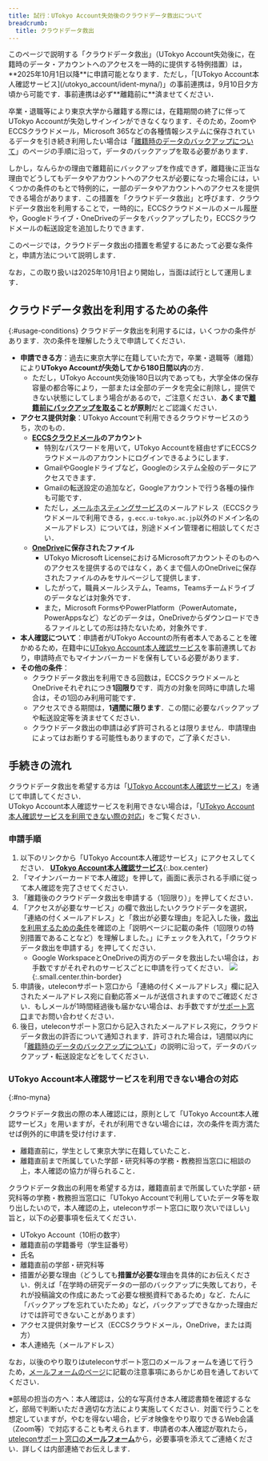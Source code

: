 ```yaml
---
title: 試行：UTokyo Account失効後のクラウドデータ救出について
breadcrumb:
  title: クラウドデータ救出
---
```

<div class="box">
    このページで説明する「クラウドデータ救出」（UTokyo Account失効後に，在籍時のデータ・アカウントへのアクセスを一時的に提供する特例措置）は，**2025年10月1日以降**に申請可能となります．ただし，「[UTokyo Account本人確認サービス](/utokyo_account/ident-myna/)」の事前連携は，9月10日夕方頃から可能です．事前連携は必ず**離籍前に**済ませてください．
</div>

卒業・退職等により東京大学から離籍する際には，在籍期間の終了に伴ってUTokyo Accountが失効しサインインができなくなります．そのため，ZoomやECCSクラウドメール，Microsoft 365などの各種情報システムに保存されているデータを引き続き利用したい場合は「[離籍時のデータのバックアップについて](../backup/)」のページの手順に沿って，データのバックアップを取る必要があります．

しかし，なんらかの理由で離籍前にバックアップを作成できず，離籍後に正当な理由でどうしてもデータやアカウントへのアクセスが必要になった場合には，いくつかの条件のもとで特例的に，一部のデータやアカウントへのアクセスを提供できる場合があります．この措置を「クラウドデータ救出」と呼びます．クラウドデータ救出を利用することで，一時的に，ECCSクラウドメールのメール履歴や，Googleドライブ・OneDriveのデータをバックアップしたり，ECCSクラウドメールの転送設定を追加したりできます．

このページでは，クラウドデータ救出の措置を希望するにあたって必要な条件と，申請方法について説明します．

なお，この取り扱いは2025年10月1日より開始し，当面は試行として運用します．

## クラウドデータ救出を利用するための条件
{:#usage-conditions}
クラウドデータ救出を利用するには，いくつかの条件があります．次の条件を理解したうえで申請してください．

* **申請できる方**：過去に東京大学に在籍していた方で，卒業・退職等（離籍）により**UTokyo Accountが失効してから180日間以内**の方．
  * ただし，UTokyo Account失効後180日以内であっても，大学全体の保存容量の都合等により，一部または全部のデータを完全に削除し，提供できない状態にしてしまう場合があるので，ご注意ください．**あくまで[離籍前にバックアップを取る](../backup/)ことが原則**だとご認識ください．
* **アクセス提供対象**：UTokyo Accountで利用できるクラウドサービスのうち，次のもの．
  * **[ECCSクラウドメール](/google/)のアカウント**
    * 特別なパスワードを用いて，UTokyo Accountを経由せずにECCSクラウドメールのアカウントにログインできるようにします．
    * GmailやGoogleドライブなど，Googleのシステム全般のデータにアクセスできます．
    * Gmailの転送設定の追加など，Googleアカウントで行う各種の操作も可能です．
    * ただし，[メールホスティングサービス](https://mh.ecc.u-tokyo.ac.jp/)のメールアドレス（ECCSクラウドメールで利用できる，`g.ecc.u-tokyo.ac.jp`以外のドメイン名のメールアドレス）については，別途ドメイン管理者に相談してください．
  * **[OneDrive](/microsoft/onedrive/)に保存されたファイル**
    * UTokyo Microsoft LicenseにおけるMicrosoftアカウントそのものへのアクセスを提供するのではなく，あくまで個人のOneDriveに保存されたファイルのみをサルベージして提供します．
    * したがって，職員メールシステム，Teams，Teamsチームドライブのデータなどは対象外です．
    * また，Microsoft FormsやPowerPlatform（PowerAutomate，PowerAppsなど）などのデータは，OneDriveからダウンロードできるファイルとしての形は持たないため，対象外です．
* **本人確認について**：申請者がUTokyo Accountの所有者本人であることを確かめるため，在籍中に[UTokyo Account本人確認サービス](/utokyo_account/ident-myna/)を事前連携しており，申請時点でもマイナンバーカードを保有している必要があります．
* **その他の条件**：
  * クラウドデータ救出を利用できる回数は，ECCSクラウドメールとOneDriveそれぞれにつき**1回限り**です．両方の対象を同時に申請した場合は，その1回のみ利用可能です．
  * アクセスできる期間は，**1週間に限ります**．この間に必要なバックアップや転送設定等を済ませてください．
  * クラウドデータ救出の申請は必ず許可されるとは限りません．申請理由によってはお断りする可能性もありますので，ご了承ください．

## 手続きの流れ

クラウドデータ救出を希望する方は「[UTokyo Account本人確認サービス](/utokyo_account/ident-myna/)」を通じて申請してください．  
UTokyo Account本人確認サービスを利用できない場合は，「[UTokyo Account本人確認サービスを利用できない際の対応](#no-myna)」をご覧ください．

### 申請手順
1. 以下のリンクから「UTokyo Account本人確認サービス」にアクセスしてください．
**[UTokyo Account本人確認サービス](https://identification.adm.u-tokyo.ac.jp/verify/)**{:.box.center}
1. 「マイナンバーカードで本人確認」を押して，画面に表示される手順に従って本人確認を完了させてください．
1. 「離籍後のクラウドデータ救出を申請する（1回限り）」を押してください．
1. 「アクセスが必要なサービス」の欄で救出したいクラウドデータを選択，「連絡の付くメールアドレス」と「救出が必要な理由」を記入した後，[救出を利用するための条件](#usage-conditions)を確認の上「説明ページに記載の条件（1回限りの特別措置であることなど）を理解しました。」にチェックを入れて，「クラウドデータ救出を申請する」を押してください．
    - Google WorkspaceとOneDriveの両方のデータを救出したい場合は，お手数ですがそれぞれのサービスごとに申請を行ってください．
![](salvage-step-enter-details.png){:.small.center.thin-border}
1. 申請後，uteleconサポート窓口から「連絡の付くメールアドレス」欄に記入されたメールアドレス宛に自動応答メールが送信されますのでご確認ください．もしメールが1時間経過後も届かない場合は、お手数ですが[サポート窓口](/support/)までお問い合わせください．
1. 後日，uteleconサポート窓口から記入されたメールアドレス宛に，クラウドデータ救出の許否について通知されます．許可された場合は，1週間以内に「[離籍時のデータのバックアップについて](../backup/)」の説明に沿って，データのバックアップ・転送設定などをしてください．

### UTokyo Account本人確認サービスを利用できない場合の対応
{:#no-myna}

クラウドデータ救出の際の本人確認には，原則として「UTokyo Account本人確認サービス」を用いますが，それが利用できない場合には，次の条件を両方満たせば例外的に申請を受け付けます．

* 離籍直前に，学生として東京大学に在籍していたこと．
* 離籍直前まで所属していた学部・研究科等の学務・教務担当窓口に相談の上，本人確認の協力が得られること．

クラウドデータ救出の利用を希望する方は，離籍直前まで所属していた学部・研究科等の学務・教務担当窓口に「UTokyo Accountで利用していたデータ等を取り出したいので，本人確認の上，uteleconサポート窓口に取り次いでほしい」旨と，以下の必要事項を伝えてください．

* UTokyo Account（10桁の数字）
* 離籍直前の学籍番号（学生証番号）
* 氏名
* 離籍直前の学部・研究科等
* 措置が必要な理由（どうしても**措置が必要な**理由を具体的にお伝えください．例えば「在学時の研究データの一部のバックアップに失敗しており，それが投稿論文の作成にあたって必要な根拠資料であるため」など．たんに「バックアップを忘れていたため」など，バックアップできなかった理由だけでは許可できないことがあります）
* アクセス提供対象サービス（ECCSクラウドメール，OneDrive，または両方）
* 本人連絡先（メールアドレス）

なお，以後のやり取りはuteleconサポート窓口のメールフォームを通じて行うため，[メールフォームのページ](/support/email-form/)に記載の注意事項にあらかじめ目を通しておいてください．

※部局の担当の方へ：本人確認は，公的な写真付き本人確認書類を確認するなど，部局で判断いただき適切な方法により実施してください．対面で行うことを想定していますが，やむを得ない場合，ビデオ映像をやり取りできるWeb会議（Zoom等）で対応することも考えられます．申請者の本人確認が取れたら，[uteleconサポート窓口の**メールフォーム**](/support/email-form/)から，必要事項を添えてご連絡ください．詳しくは内部連絡でお伝えします．
